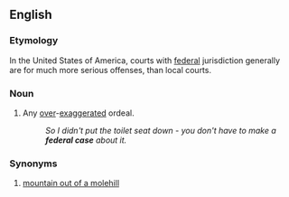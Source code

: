 ==English==

===Etymology===
In the United States of America, courts with [[federal]] jurisdiction generally are for much more serious offenses, than local courts.

===Noun===
{{en-noun|sg=[[federal]] [[case]]}}

# {{idiom}} Any [[over]]-[[exaggerate]]d ordeal.
#: ''So I didn't put the toilet seat down - you don't have to make a '''federal case''' about it.''

===Synonyms===

#[[mountain out of a molehill]]